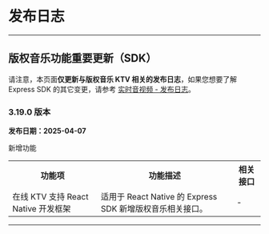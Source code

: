 # 发布日志

- - -

## 版权音乐功能重要更新（SDK）

<Warning title="Warning">

请注意，本页面**仅更新与版权音乐 KTV 相关的发布日志**，如果您想要了解 Express SDK 的其它变更，请参考 [实时音视频 - 发布日志](!ExpressVideoSDK-DownloadSDK/Release_Notes)。
</Warning>

### 3.19.0 版本

**发布日期：2025-04-07** 

<p class="hthree">新增功能</p>

<table>
  
<tbody><tr>
<th>功能项</th>
<th>功能描述</th>
<th>相关接口</th>
</tr>
<tr>
<td>在线 KTV 支持 React Native 开发框架</td>
<td>适用于 React Native 的 Express SDK 新增版权音乐相关接口。</td>
<td>-</td>
</tr>
</tbody></table>

---
